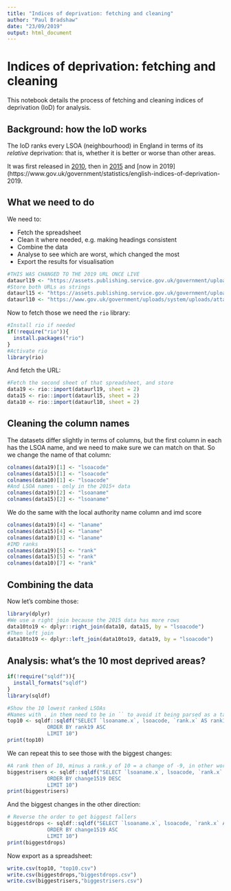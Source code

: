```yaml
---
title: "Indices of deprivation: fetching and cleaning"
author: "Paul Bradshaw"
date: "23/09/2019"
output: html_document
---
```


# Indices of deprivation: fetching and cleaning

This notebook details the process of fetching and cleaning indices of deprivation (IoD) for analysis. 

## Background: how the IoD works

The IoD ranks every LSOA (neighbourhood) in England in terms of its *relative* deprivation: that is, whether it is better or worse than other areas. 

It was first released in [2010](https://www.gov.uk/government/statistics/english-indices-of-deprivation-2010), then in [2015](https://www.gov.uk/government/statistics/english-indices-of-deprivation-2015) and [now in 2019](https://www.gov.uk/government/statistics/english-indices-of-deprivation-2019.

## What we need to do

We need to:

* Fetch the spreadsheet
* Clean it where needed, e.g. making headings consistent
* Combine the data
* Analyse to see which are worst, which changed the most
* Export the results for visualisation

```r
#THIS WAS CHANGED TO THE 2019 URL ONCE LIVE
dataurl19 <- "https://assets.publishing.service.gov.uk/government/uploads/system/uploads/attachment_data/file/833970/File_1_-_IMD2019_Index_of_Multiple_Deprivation.xlsx"
#Store both URLs as strings
dataurl15 <- "https://assets.publishing.service.gov.uk/government/uploads/system/uploads/attachment_data/file/467764/File_1_ID_2015_Index_of_Multiple_Deprivation.xlsx"
dataurl10 <- "https://www.gov.uk/government/uploads/system/uploads/attachment_data/file/6872/1871524.xls"
```

Now to fetch those we need the `rio` library:

```r
#Install rio if needed
if(!require("rio")){
  install.packages("rio")
}
#Activate rio
library(rio)
```

And fetch the URL:

```r
#Fetch the second sheet of that spreadsheet, and store
data19 <- rio::import(dataurl19, sheet = 2)
data15 <- rio::import(dataurl15, sheet = 2)
data10 <- rio::import(dataurl10, sheet = 2)
```
## Cleaning the column names

The datasets differ slightly in terms of columns, but the first column in each has the LSOA name, and we need to make sure we can match on that. So we change the name of that column:

```r
colnames(data19)[1] <- "lsoacode"
colnames(data15)[1] <- "lsoacode"
colnames(data10)[1] <- "lsoacode"
#And LSOA names - only in the 2015+ data
colnames(data19)[2] <- "lsoaname"
colnames(data15)[2] <- "lsoaname"
```

We do the same with the local authority name column and imd score

```r
colnames(data19)[4] <- "laname"
colnames(data15)[4] <- "laname"
colnames(data10)[3] <- "laname"
#IMD ranks
colnames(data19)[5] <- "rank"
colnames(data15)[5] <- "rank"
colnames(data10)[7] <- "rank"
```

## Combining the data 

Now let's combine those:

```r
library(dplyr)
#We use a right join because the 2015 data has more rows
data10to19 <- dplyr::right_join(data10, data15, by = "lsoacode")
#Then left join
data10to19 <- dplyr::left_join(data10to19, data19, by = "lsoacode")
```



## Analysis: what's the 10 most deprived areas?

```r
if(!require("sqldf")){
  install_formats("sqldf")
}
library(sqldf)
```

```r
#Show the 10 lowest ranked LSOAs
#Names with . in them need to be in `` to avoid it being parsed as a table name
top10 <- sqldf::sqldf("SELECT `lsoaname.x`, lsoacode, `rank.x` AS rank10, `rank.y` AS rank15, rank AS rank19, rank - `rank.y` AS change1519 FROM data10to19
             ORDER BY rank19 ASC
             LIMIT 10")
print(top10)
```

We can repeat this to see those with the biggest changes:

```r
#A rank then of 10, minus a rank.y of 10 = a change of -9, in other words they have 'dropped' from 10th to 1st worst. The lower the number, the bigger the drop, so we order descending:
biggestrisers <- sqldf::sqldf("SELECT `lsoaname.x`, lsoacode, `rank.x` AS rank10, `rank.y` AS rank15, rank AS rank19, rank - `rank.y` AS change1519 FROM data10to19
             ORDER BY change1519 DESC
             LIMIT 10")
print(biggestrisers)
```


And the biggest changes in the other direction:

```r
# Reverse the order to get biggest fallers
biggestdrops <- sqldf::sqldf("SELECT `lsoaname.x`, lsoacode, `rank.x` AS rank10, `rank.y` AS rank15, rank AS rank19, rank - `rank.y` AS change1519 FROM data10to19
             ORDER BY change1519 ASC
             LIMIT 10")
print(biggestdrops)
```

Now export as a spreadsheet:

```r
write.csv(top10, "top10.csv")
write.csv(biggestdrops,"biggestdrops.csv")
write.csv(biggestrisers,"biggestrisers.csv")
```



